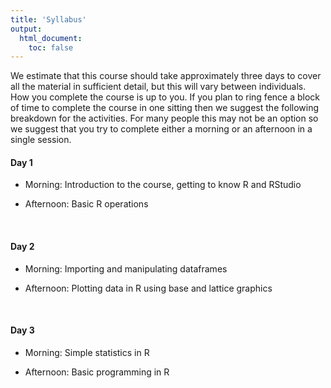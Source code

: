 ```yaml
---
title: 'Syllabus'
output: 
  html_document:
    toc: false
---
```


We estimate that this course should take approximately three days to cover all the material in sufficient detail, but this will vary between individuals. How you complete the course is up to you. If you plan to ring fence a block of time to complete the course in one sitting then we suggest the following breakdown for the activities. For many people this may not be an option so we suggest that you try to complete either a morning or an afternoon in a single session. 
\  

#### Day 1

  - Morning: Introduction to the course, getting to know R and RStudio

  - Afternoon: Basic R operations

\  

#### Day 2

  - Morning: Importing and manipulating dataframes

  - Afternoon: Plotting data in R using base and lattice graphics

\  

#### Day 3

  - Morning: Simple statistics in R

  - Afternoon: Basic programming in R 